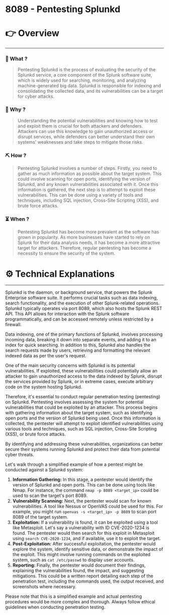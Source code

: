 # 8089 - Pentesting Splunkd


# 👉 Overview

---

### 👀 What ?

> Pentesting Splunkd is the process of evaluating the security of the Splunkd service, a core component of the Splunk software suite, which is widely used for searching, monitoring, and analyzing machine-generated big data. Splunkd is responsible for indexing and consolidating the collected data, and its vulnerabilities can be a target for cyber attacks.
> 

### 🧐 Why ?

> Understanding the potential vulnerabilities and knowing how to test and exploit them is crucial for both attackers and defenders. Attackers can use this knowledge to gain unauthorized access or disrupt services, while defenders can better understand their own systems' weaknesses and take steps to mitigate those risks.
> 

### ⛏️ How ?

> Pentesting Splunkd involves a number of steps. Firstly, you need to gather as much information as possible about the target system. This could involve scanning for open ports, identifying the version of Splunkd, and any known vulnerabilities associated with it. Once this information is gathered, the next step is to attempt to exploit these vulnerabilities. This can be done using a variety of tools and techniques, including SQL injection, Cross-Site Scripting (XSS), and brute force attacks.
> 

### ⏳ When ?

> Pentesting Splunkd has become more prevalent as the software has grown in popularity. As more businesses have started to rely on Splunk for their data analysis needs, it has become a more attractive target for attackers. Therefore, regular pentesting has become a necessity to ensure the security of the system.
> 

# ⚙️ Technical Explanations

---

Splunkd is the daemon, or background service, that powers the Splunk Enterprise software suite. It performs crucial tasks such as data indexing, search functionality, and the execution of other Splunk-related operations. Splunkd typically operates via port 8089, which also hosts the Splunk REST API. This API allows for interaction with the Splunk software programmatically, and can be accessed remotely unless restricted by a firewall.

Data indexing, one of the primary functions of Splunkd, involves processing incoming data, breaking it down into separate events, and adding it to an index for quick searching. In addition to this, Splunkd also handles the search requests made by users, retrieving and formatting the relevant indexed data as per the user's request.

One of the main security concerns with Splunkd is its potential vulnerabilities. If exploited, these vulnerabilities could potentially allow an attacker to gain unauthorized access to the data indexed by Splunk, disrupt the services provided by Splunk, or in extreme cases, execute arbitrary code on the system hosting Splunkd.

Therefore, it's essential to conduct regular penetration testing (pentesting) on Splunkd. Pentesting involves assessing the system for potential vulnerabilities that could be exploited by an attacker. This process begins with gathering information about the target system, such as identifying open ports and the version of Splunkd being used. Once this information is collected, the pentester will attempt to exploit identified vulnerabilities using various tools and techniques, such as SQL injection, Cross-Site Scripting (XSS), or brute force attacks.

By identifying and addressing these vulnerabilities, organizations can better secure their systems running Splunkd and protect their data from potential cyber threats.

Let's walk through a simplified example of how a pentest might be conducted against a Splunkd system:

1. **Information Gathering:** In this stage, a pentester would identify the version of Splunkd and open ports. This can be done using tools like Nmap. For instance, the command `nmap -p 8089 <target_ip>` could be used to scan the target's port 8089.
2. **Vulnerability Scanning:** Next, the pentester would scan for known vulnerabilities. A tool like Nessus or OpenVAS could be used for this. For example, you might run `openvas -s <target_ip> -p 8089` to scan port 8089 of the target system.
3. **Exploitation:** If a vulnerability is found, it can be exploited using a tool like Metasploit. Let's say a vulnerability with ID CVE-2020-1234 is found. The pentester would then search for this exploit in Metasploit using `search CVE-2020-1234`, and if available, use it to exploit the target.
4. **Post-Exploitation:** After successful exploitation, the pentester would explore the system, identify sensitive data, or demonstrate the impact of the exploit. This might involve running commands on the exploited system, such as `cat /etc/passwd` to display user accounts.
5. **Reporting:** Finally, the pentester would document their findings, explaining the vulnerabilities found, the impact, and suggesting mitigations. This could be a written report detailing each step of the penetration test, including the commands used, the output received, and screenshots where necessary.

Please note that this is a simplified example and actual pentesting procedures would be more complex and thorough. Always follow ethical guidelines when conducting penetration testing.
